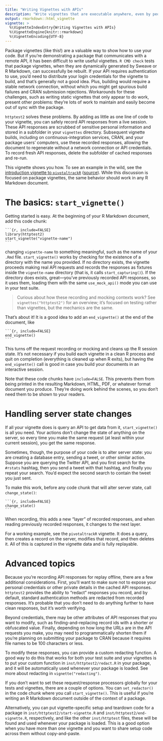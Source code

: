 ```yaml
---
title: "Writing Vignettes with APIs"
description: "Write vignettes that are executable anywhere, even by people without API credentials or a network connection, using httptest2's tools for recording API requests and then using them as fixtures."
output: rmarkdown::html_vignette
vignette: >
  %\VignetteIndexEntry{Writing Vignettes with APIs}
  %\VignetteEngine{knitr::rmarkdown}
  %\VignetteEncoding{UTF-8}
---
```


Package vignettes (like this!) are a valuable way to show how to use your code. But if you're demonstrating a package that communicates with a remote API, it has been difficult to write useful vignettes. `R CMD check` tests that package vignettes, when they are dynamically generated by Sweave or R Markdown, can successfully be rebuilt. If your API requires authentication to use, you'd need to distribute your login credentials for the vignette to build, and that's generally not a good idea. Plus, building would require a stable network connection, without which you might get spurious build failures and CRAN submission rejections. Workarounds for these challenges, such as writing static vignettes that only appear to do work, present other problems: they're lots of work to maintain and easily become out of sync with the package.

`httptest2` solves these problems. By adding as little as one line of code to your vignette, you can safely record API responses from a live session. These API responses are scrubbed of sensitive personal information and stored in a subfolder in your `vignettes` directory. Subsequent vignette builds, including on continuous-integration services, CRAN, and your package users' computers, use these recorded responses, allowing the document to regenerate without a network connection or API credentials. To record fresh API responses, delete the subfolder of cached responses and re-run.

This vignette shows you how. To see an example in the wild, see the [introduction vignette to `pivotaltrackR`](https://enpiar.com/r/pivotaltrackR/articles/pivotaltrackR.html) ([source](https://github.com/nealrichardson/pivotaltrackR/blob/master/vignettes/pivotaltrackR.Rmd)). While this discussion is focused on package vignettes, the same behavior should work in any R Markdown document.

# The basics: `start_vignette()`

Getting started is easy. At the beginning of your R Markdown document, add this code chunk:

    `​``{r, include=FALSE}
    library(httptest2)
    start_vignette("vignette-name")
    ```

changing `vignette-name` to something meaningful, such as the name of your `.Rmd` file. `start_vignette()` works by checking for the existence of a directory with the name you provided. If no directory exists, the vignette proceeds making real API requests and records the responses as fixtures inside the `vignette-name` directory (that is, it calls `start_capturing()`). If the directory does exists, great---you've previously recorded API responses, so it uses them, loading them with the same `use_mock_api()` mode you can use in your test suite.

> Curious about how these recording and mocking contexts work? See `vignettes("httptest2")` for an overview; it's focused on testing rather than vignettes, but the mechanics are the same.

That's about it! It is a good idea to add an `end_vignette()` at the end of the document, like

    `​``{r, include=FALSE}
    end_vignette()
    ```

This turns off the request recording or mocking and cleans up the R session state. It's not necessary if you build each vignette in a clean R process and quit on completion (everything is cleaned up when R exits), but having the `end_vignette()` call is good in case you build your documents in an interactive session.

Note that these code chunks have `include=FALSE`. This prevents them from being printed in the resulting Markdown, HTML, PDF, or whatever format document you produce. They're doing work behind the scenes, so you don't need them to be shown to your readers.

# Handling server state changes

If all your vignette does is query an API to get data from it, `start_vignette()` is all you need. Your actions don't change the state of anything on the server, so every time you make the same request (at least within your current session), you get the same response.

Sometimes, though, the purpose of your code is to alter server state: you are creating a database entry, sending a tweet, or other similar action. Suppose you are querying the Twitter API, and you first search for the `#rstats` hashtag, then you send a tweet with that hashtag, and finally you repeat your search. You'd expect the second search to contain the tweet you just sent.

To make this work, before any code chunk that will alter server state, call `change_state()`:

    `​``{r, include=FALSE}
    change_state()
    ```

When recording, this adds a new "layer" of recorded responses, and when reading previously recorded responses, it changes to the next layer.

For a working example, see the `pivotaltrackR` vignette. It does a query, then creates a record on the server, modifies that record, and then deletes it. All of this is captured in the vignette data and is fully replayable.

# Advanced topics

Because you're recording API responses for replay offline, there are a few additional considerations. First, you'll want to make sure not to expose your personal credentials or other private details in the cached API responses. `httptest2` provides the ability to "redact" responses you record, and by default, standard authentication methods are redacted from recorded responses. It's probable that you don't need to do anything further to have clean responses, but it's worth verifying.

Beyond credentials, there may be other attributes of API responses that you want to modify, such as finding-and-replacing record ids with a shorter or obfuscated value. Finally, depending on how long the URLs are in the API requests you make, you may need to programmatically shorten them if you're planning on submitting your package to CRAN because it requires file names to be 100 characters or less.

To modify these responses, you can provide a custom redacting function. A good way to do this that works for both your test suite and your vignettes is to put your custom function in `inst/httptest2/redact.R` in your package, and it will be automatically used whenever your package is loaded. See more about redacting in `vignette("redacting")`.

If you don't want to set these request/response processors globally for your tests and vignettes, there are a couple of options. You can `set_redactor()` in the code chunk where you call `start_vignette()`. This is useful if you're writing an R Markdown document outside of the context of a package.

Alternatively, you can put vignette-specific setup and teardown code for a package in `inst/httptest2/start-vignette.R` and `inst/httptest2/end-vignette.R`, respectively, and like the other `inst/httptest` files, these will be found and used whenever your package is loaded. This is a good option when you have more than one vignette and you want to share setup code across them without copy-and-paste.
